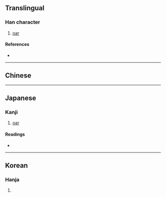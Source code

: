 {{character info/new}}
==Translingual==

===Han character===
{{Han char|rn=75|rad=木|as=13|sn=17|four=|canj=DRJI|ids=⿰木戢}}

# [[oar]]

====References====
* {{Han ref|kx=0557.120|dkj=15677|dj=0946.190|hdz=21301.110|uh=6A9D|ud=27293}}

----

==Chinese==
{{zh-see|楫|v}}

----

==Japanese==

===Kanji===
{{ja-kanji|grade=|rs=木13}}

# {{alternative form of|ja|楫}} [[oar]]

====Readings====
* {{ja-readings|on=[[しゅう]] (shū)|kun=[[かじ]] (kaji)}}

----

==Korean==

===Hanja===
{{ko-hanja|hangeul=즙|eumhun=|rv=jeup|mr=chŭp|y=cup}}

# {{rfdef|ko|sort=木13}}